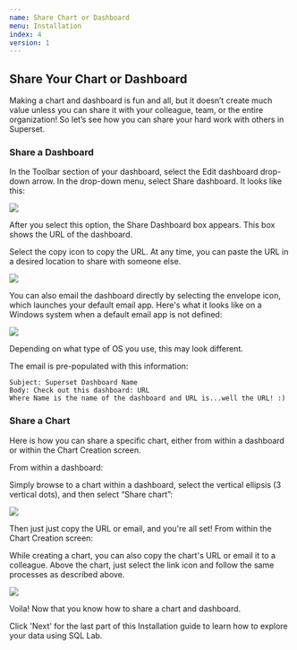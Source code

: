 ```yaml
---
name: Share Chart or Dashboard 
menu: Installation
index: 4 
version: 1
---
```


Share Your Chart or Dashboard
---------------


Making a chart and dashboard is fun and all, but it doesn’t create much value unless you can share it with your colleague, team, or the entire organization! So let’s see how you can share your hard work with others in Superset.

### Share a Dashboard

In the Toolbar section of your dashboard, select the Edit dashboard drop-down arrow.
In the drop-down menu, select Share dashboard. It looks like this:


<img src="/images/share-dashboard-1.png" /> 


After you select this option, the Share Dashboard box appears. This box shows the URL of the dashboard.

Select the copy icon to copy the URL. At any time, you can paste the URL in a desired location to share with someone else.

<img src="/images/share-dashboard-2.png" /> 


You can also email the dashboard directly by selecting the envelope icon, which launches your default email app. Here's what it looks like on a Windows system when a default email app is not defined:

<img src="/images/share-dashboard-3.png" /> 

Depending on what type of OS you use, this may look different. 

The email is pre-populated with this information:

```
Subject: Superset Dashboard Name
Body: Check out this dashboard: URL
Where Name is the name of the dashboard and URL is...well the URL! :)
```

### Share a Chart
Here is how you can share a specific chart, either from within a dashboard or within the Chart Creation screen.

From within a dashboard:

Simply browse to a chart within a dashboard, select the vertical ellipsis (3 vertical dots), and then select “Share chart”:

<img src="/images/share-dashboard-4.png" /> 


Then just just copy the URL or email, and you're all set!
From within the Chart Creation screen:

While creating a chart, you can also copy the chart's URL or email it to a colleague. 
Above the chart, just select the link icon and follow the same processes as described above.


<img src="/images/share-dashboard-5.png" /> 

Voila! Now that you know how to share a chart and dashboard.

Click 'Next' for the last part of this Installation guide to learn how to explore your data using SQL Lab.
